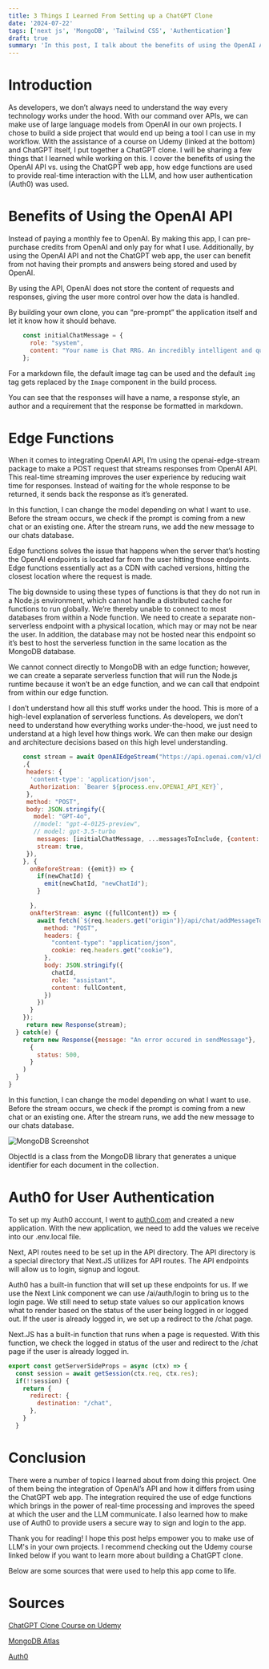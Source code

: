 ```yaml
---
title: 3 Things I Learned From Setting up a ChatGPT Clone
date: '2024-07-22'
tags: ['next js', 'MongoDB', 'Tailwind CSS', 'Authentication']
draft: true
summary: 'In this post, I talk about the benefits of using the OpenAI API in your own apps, edge functions and using Auth0 for user authentication.'
---
```


# Introduction

As developers, we don’t always need to understand the way every technology works under the hood. With our command over APIs, we can make use of large language models from OpenAI in our own projects. I chose to build a side project that would end up being a tool I can use in my workflow. With the assistance of a course on Udemy (linked at the bottom) and ChatGPT itself, I put together a ChatGPT clone. I will be sharing a few things that I learned while working on this. I cover the benefits of using the OpenAI API vs. using the ChatGPT web app, how edge functions are used to provide real-time interaction with the LLM, and how user authentication (Auth0) was used.

<TOCInline toc={props.toc} exclude="Introduction" />

# Benefits of Using the OpenAI API

Instead of paying a monthly fee to OpenAI. By making this app, I can pre-purchase credits from OpenAI and only pay for what I use. Additionally, by using the OpenAI API and not the ChatGPT web app, the user can benefit from not having their prompts and answers being stored and used by OpenAI.

By using the API, OpenAI does not store the content of requests and responses, giving the user more control over how the data is handled.

By building your own clone, you can “pre-prompt” the application itself and let it know how it should behave.

```js
    const initialChatMessage = {
      role: "system",
      content: "Your name is Chat RRG. An incredibly intelligent and quick-thinking AI, that always replies with an enthusiastic and positive energy. You were created by Ryan Griego. Your response must be formatted as markdown."
    };
```

For a markdown file, the default image tag can be used and the default `img` tag gets replaced by the `Image` component in the build process.

You can see that the responses will have a name, a response style, an author and a requirement that the response be formatted in markdown.

# Edge Functions

When it comes to integrating OpenAI API, I’m using the openai-edge-stream package to make a POST request that streams responses from OpenAI API. This real-time streaming improves the user experience by reducing wait time for responses. Instead of waiting for the whole response to be returned, it sends back the response as it’s generated.

In this function, I can change the model depending on what I want to use. Before the stream occurs, we check if the prompt is coming from a new chat or an existing one. After the stream runs, we add the new message to our chats database.

Edge functions solves the issue that happens when the server that’s hosting the OpenAI endpoints is located far from the user hitting those endpoints. Edge functions essentially act as a CDN with cached versions, hitting the closest location where the request is made.

The big downside to using these types of functions is that they do not run in a Node.js environment, which cannot handle a distributed cache for functions to run globally. We’re thereby unable to connect to most databases from within a Node function. We need to create a separate non-serverless endpoint with a physical location, which may or may not be near the user. In addition, the database may not be hosted near this endpoint so it’s best to host the serverless function in the same location as the MongoDB database.

We cannot connect directly to MongoDB with an edge function; however, we can create a separate serverless function that will run the Node.js runtime because it won’t be an edge function, and we can call that endpoint from within our edge function.

I don’t understand how all this stuff works under the hood. This is more of a high-level explanation of serverless functions. As developers, we don’t need to understand how everything works under-the-hood, we just need to understand at a high level how things work. We can then make our design and architecture decisions based on this high level understanding.


```js
    const stream = await OpenAIEdgeStream("https://api.openai.com/v1/chat/completions"
    ,{
     headers: {
      'content-type': 'application/json',
      Authorization: `Bearer ${process.env.OPENAI_API_KEY}`,
     },
     method: "POST",
     body: JSON.stringify({
       model: "GPT-4o",
       //model: "gpt-4-0125-preview",
       // model: gpt-3.5-turbo
        messages: [initialChatMessage, ...messagesToInclude, {content: message, role: "user"}],
        stream: true,
     }),
    }, {
      onBeforeStream: ({emit}) => {
        if(newChatId) {
          emit(newChatId, "newChatId");
        }

      },
      onAfterStream: async ({fullContent}) => {
        await fetch(`${req.headers.get("origin")}/api/chat/addMessageToChat`, {
          method: "POST",
          headers: {
            "content-type": "application/json",
            cookie: req.headers.get("cookie"),
          },
          body: JSON.stringify({
            chatId,
            role: "assistant",
            content: fullContent,
          })
        })
      }
    });
     return new Response(stream);
  } catch(e) {
    return new Response({message: "An error occured in sendMessage"},
      {
        status: 500,
      }
    )
  }
}
```

In this function, I can change the model depending on what I want to use. Before the stream occurs, we check if the prompt is coming from a new chat or an existing one. After the stream runs, we add the new message to our chats database.


![MongoDB Screenshot](/static/images/mongo-db-screenshot.png)

ObjectId is a class from the MongoDB library that generates a unique identifier for each document in the collection.

# Auth0 for User Authentication

To set up my Auth0 account, I went to [auth0.com](https://auth0.com/) and created a new application. With the new application, we need to add the values we receive into our .env.local file.

Next, API routes need to be set up in the API directory. The API directory is a special directory that Next.JS utilizes for API routes. The API endpoints will allow us to login, signup and logout.

Auth0 has a built-in function that will set up these endpoints for us. If we use the Next Link component we can use /ai/auth/login to bring us to the login page. We still need to setup state values so our application knows what to render based on the status of the user being logged in or logged out. If the user is already logged in, we set up a redirect to the /chat page.

Next.JS has a built-in function that runs when a page is requested. With this function, we check the logged in status of the user and redirect to the /chat page if the user is already logged in.

```js
export const getServerSideProps = async (ctx) => {
  const session = await getSession(ctx.req, ctx.res);
  if(!!session) {
    return {
      redirect: {
        destination: "/chat",
      },
    }
  }
```

# Conclusion

There were a number of topics I learned about from doing this project. One of them being the integration of OpenAI’s API and how it differs from using the ChatGPT web app. The integration required the use of edge functions which brings in the power of real-time processing and improves the speed at which the user and the LLM communicate. I also learned how to make use of Auth0 to provide users a secure way to sign and login to the app.

Thank you for reading! I hope this post helps empower you to make use of LLM's in your own projects. I recommend checking out the Udemy course linked below if you want to learn more about building a ChatGPT clone.

Below are some sources that were used to help this app come to life.

# Sources

[ChatGPT Clone Course on Udemy](https://www.udemy.com/course/nextjs-chatgpt/)

[MongoDB Atlas](https://www.mongodb.com/products/platform/atlas-database)

[Auth0](https://auth0.com/)
